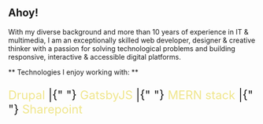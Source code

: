 ## Ahoy!

With my diverse background and more than 10 years of experience in IT & multimedia, I am an exceptionally
skilled web developer, designer & creative thinker with a passion for solving technological problems and building responsive, interactive & accessible digital platforms.

** Technologies I enjoy working with: **

<p style="font-size:24px;">
  <span style="color:khaki;"> Drupal </span> |{" "}
  <span style="color:khaki;"> GatsbyJS </span> |{" "}
  <span style="color:khaki;">MERN stack</span> |{" "}
  <span style="color:khaki;"> Sharepoint</span>
</p>
